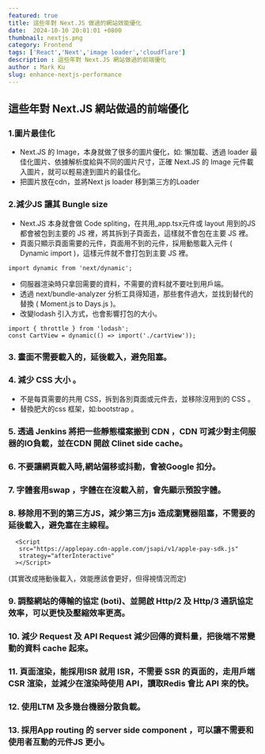 ```yaml
---
featured: true
title: 這些年對 Next.JS 做過的網站效能優化
date:  2024-10-10 20:01:01 +0800
thumbnail: nextjs.png
category: Frontend
tags: ['React','Next','image loader','cloudflare']
description : 這些年對 Next.JS 網站做過的前端優化
author : Mark Ku
slug: enhance-nextjs-performance
---
```

## 這些年對 Next.JS 網站做過的前端優化
### 1.圖片最佳化
* Next.JS 的 Image，本身就做了很多的圖片優化，如: 懶加載、透過 loader 最佳化圖片、依據解析度給與不同的圖片尺寸，正確 Next.JS 的 Image 元件載入圖片，就可以輕易達到圖片的最佳化。
* 把圖片放在cdn，並將Next js loader 移到第三方的Loader 
### 2.減少JS 讓其 Bungle size 
* Next.JS 本身就會做 Code spliting，在共用_app.tsx元件或 layout 用到的JS 都會被包到主要的 JS 裡，將其拆到子頁面去，這樣就不會包在主要 JS 裡。
* 頁面只顯示頁面需要的元件，頁面用不到的元件，採用動態載入元件 ( Dynamic import )，這樣元件就不會打包到主要 JS 裡。
```
import dynamic from 'next/dynamic';
```
* 伺服器渲染時只拿回需要的資料，不需要的資料就不要吐到用戶端。
* 透過 next/bundle-analyzer 分析工具得知道，那些套件過大，並找到替代的替換 ( Moment.js to Days.js )。
* 改變lodash 引入方式，也會影響打包的大小。
```
import { throttle } from 'lodash';
const CartView = dynamic(() => import('./cartView'));
```
### 3. 畫面不需要載入的，延後載入，避免阻塞。
### 4. 減少 CSS 大小 。
* 不是每頁需要的共用 CSS，拆到各別頁面或元件去，並移除沒用到的 CSS 。
* 替換肥大的css 框架，如:bootstrap 。
### 5. 透過 Jenkins 將把一些靜態檔案搬到 CDN ，CDN 可減少對主伺服器的IO負載，並在CDN 開啟 Clinet side cache。
### 6. 不要讓網頁載入時,網站偏移或抖動，會被Google 扣分。
### 7. 字體套用swap ，字體在在沒載入前，會先顯示預設字體。
### 8. 移除用不到的第三方JS，減少第三方js 造成瀏覽器阻塞，不需要的延後載入，避免塞在主線程。
```
  <Script
   src="https://applepay.cdn-apple.com/jsapi/v1/apple-pay-sdk.js"
   strategy="afterInteractive"
  ></Script>
```
(其實改成捲動後載入，效能應該會更好，但得視情況而定)
### 9. 調整網站的傳輸的協定 (boti)、並開啟 Http/2 及 Http/3 通訊協定效率，可以更快及壓縮效率更高。
### 10. 減少 Request 及 API Request 減少回傳的資料量，把後端不常變動的資料 cache 起來。
### 11. 頁面渲染，能採用ISR 就用 ISR，不需要 SSR 的頁面的，走用戶端 CSR 渲染，並減少在渲染時使用 API，讀取Redis 會比 API 來的快。
### 12. 使用LTM 及多幾台機器分散負載。
### 13. 採用App routing 的 server side component ，可以讓不需要和使用者互動的元件JS 更小。
